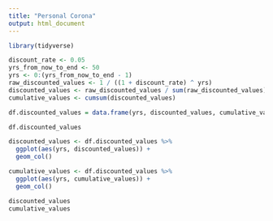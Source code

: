 ```yaml
---
title: "Personal Corona"
output: html_document
---
```


```r
library(tidyverse)
```

```r
discount_rate <- 0.05
yrs_from_now_to_end <- 50
yrs <- 0:(yrs_from_now_to_end - 1)
raw_discounted_values <- 1 / ((1 + discount_rate) ^ yrs)
discounted_values <- raw_discounted_values / sum(raw_discounted_values)
cumulative_values <- cumsum(discounted_values)

df.discounted_values = data.frame(yrs, discounted_values, cumulative_values)

df.discounted_values

discounted_values <- df.discounted_values %>%
  ggplot(aes(yrs, discounted_values)) +
  geom_col()

cumulative_values <- df.discounted_values %>%
  ggplot(aes(yrs, cumulative_values)) +
  geom_col()

discounted_values
cumulative_values
```
